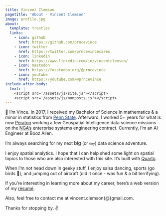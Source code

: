 ```yaml
---
title: Vincent Clemson
pagetitle: 'About - Vincent Clemson'
image: profile.jpg
about:
  template: trestles
  links:
    - icon: github
      href: https://github.com/prncevince
    - icon: twitter
      href: https://twitter.com/prncevincecares
    - icon: linkedin
      href: https://www.linkedin.com/in/vincentclemson/
    - icon: mastodon
      href: https://fosstodon.org/@prncevince
    - icon: youtube
      href: https://youtube.com/@prncevince
include-after-body:
  text: |
    <script src='/assets/js/site.js'></script>
    <script src='/assets/js/nonposts.js'></script>
---
```


👋 I'm Vince. In 2017, I received my Bachelor of Science in mathematics & a minor in statistics from <a href="https://www.psu.edu" style="color: #1e407c">Penn State</a>. Afterward, I worked 5+ years for what is now [Peraton](https://www.peraton.com) working a few Geospatial Intelligence data science missions on the [NGA's](https://www.nga.mil) enterprise systems engineering contract. Currently, I'm an AI Engineer at Booz Allen. 

I'm always searching for my next [big]{style='font-size:1.1em'} (or [tiny]{style='font-size:0.75em'}) data science adventure.

I enjoy spatial analytics. I hope that I can help shed some light on spatial topics to those who are also interested with this site. It's built with [Quarto](https://quarto.org).

When I'm not head down in geeky stuff, I enjoy salsa dancing, sports (go birds 🦅), and jumping out of aircraft (did it once - was fun & a bit terrifying).

If you're interesting in learning more about my career, here's a web version of my [résumé](/resume){.external target='_blank'}.

Also, feel free to contact me at vincent.clemson{@}gmail.com. 

Thanks for stopping by. ✌️ 


